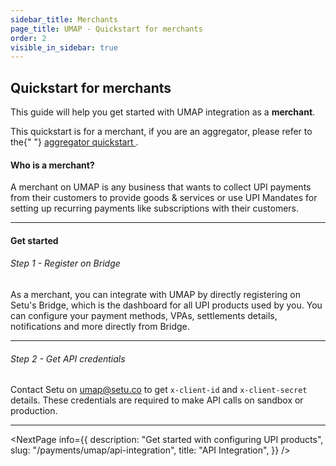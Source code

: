 ```yaml
---
sidebar_title: Merchants
page_title: UMAP - Quickstart for merchants
order: 2
visible_in_sidebar: true
---
```


## Quickstart for merchants

This guide will help you get started with UMAP integration as a **merchant**.

<Callout type="tip">
    This quickstart is for a merchant, if you are an aggregator, please refer to the{" "}
    <a href="/payments/umap/quickstart">
        aggregator quickstart
    </a>.
</Callout>

<br />

#### Who is a merchant?

A merchant on UMAP is any business that wants to collect UPI payments from their customers to provide goods & services or use UPI Mandates for setting up recurring payments like subscriptions with their customers.

<hr class="primary" />

#### Get started

###### Step 1 - Register on Bridge

As a merchant, you can integrate with UMAP by directly registering on Setu's Bridge, which is the dashboard for all UPI products used by you. You can configure your payment methods, VPAs, settlements details, notifications and more directly from Bridge.

<hr class="tertiary" />

###### Step 2 - Get API credentials

Contact Setu on <a href="">umap@setu.co</a> to get `x-client-id` and `x-client-secret` details. These credentials are required to make API calls on sandbox or production.

<hr class="primary" />

<NextPage
    info={{
        description:
            "Get started with configuring UPI products",
        slug: "/payments/umap/api-integration",
        title: "API Integration",
    }}
/>

<WasPageHelpful />
